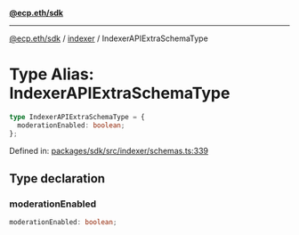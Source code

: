 [**@ecp.eth/sdk**](../../index.mdx)

***

[@ecp.eth/sdk](/sdk-reference/index.mdx) / [indexer](/sdk-reference/indexer/index.mdx) / IndexerAPIExtraSchemaType

# Type Alias: IndexerAPIExtraSchemaType

```ts
type IndexerAPIExtraSchemaType = {
  moderationEnabled: boolean;
};
```

Defined in: [packages/sdk/src/indexer/schemas.ts:339](https://github.com/ecp-eth/comments-monorepo/blob/main/packages/sdk/src/indexer/schemas.ts#L339)

## Type declaration

### moderationEnabled

```ts
moderationEnabled: boolean;
```
